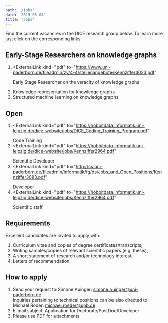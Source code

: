 ```yaml
---
path: '/jobs'
date: '2019-05-04'
title: 'Jobs'
---
```


Find the current vacancies in the DICE research group below. To learn more just click on the corresponding links.

## Early-Stage Researchers on knowledge graphs
1. <ExternalLink 
    kind="pdf" 
    to="https://www.uni-paderborn.de/fileadmin/zv/4-4/stellenangebote/Kennziffer4023.pdf"
   >
     Early Stage Researcher on the veracity of knowledge graphs 
   </ExternalLink>

2. <ExternalLink kind="pdf" to="https://www.uni-paderborn.de/fileadmin/zv/4-4/stellenangebote/Kennziffer4024.pdf">
     Knowledge representation for knowledge graphs
   </ExternalLink>
   
3. <ExternalLink kind="pdf" to="https://www.uni-paderborn.de/fileadmin/zv/4-4/stellenangebote/Kennziffer4025.pdf">
     Structured machine learning on knowledge graphs 
   </ExternalLink>
   
## Open 
1. <ExternalLink
     kind="pdf"
     to="https://hobbitdata.informatik.uni-leipzig.de/dice-website/jobs/DICE_Coding_Training_Program.pdf"
   >
     Code Training
   </ExternalLink>
2. <ExternalLink
     kind="pdf"
     to="https://hobbitdata.informatik.uni-leipzig.de/dice-website/jobs/Kennziffer2964.pdf"
   >
     Scientific Developer
   </ExternalLink>
3. <ExternalLink
     kind="pdf"
     to="http://cs.uni-paderborn.de/fileadmin/informatik/fg/ds/Jobs_and_Open_Positions/Kennziffer3083.pdf"
   >
     Developer
   </ExternalLink>
4. <ExternalLink
     kind="pdf"
     to="https://hobbitdata.informatik.uni-leipzig.de/dice-website/jobs/Kennziffer2964.pdf"
   >
     Scientific staff​​​​​​​
   </ExternalLink>

## Requirements

Excellent candidates are invited to apply with:

1. Curriculum vitae and copies of degree certificates/transcripts,
2. Writing samples/copies of relevant scientific papers (e.g. thesis),
3. A short statement of research and/or technology interest,
4. Letters of recommendation.

## How to apply

1. Send your request to Simone Auinger: <a href="mailto:simone.auinger@uni-paderborn.de">simone.auinger@uni-paderborn.de</a>  
   Inquiries pertaining to technical positions can be also directed to Michael Röder: <a href="mailto:michael.roeder@upb.de">michael.roeder@upb.de</a>
2. E-mail subject: Application for Doctorate/PostDoc/Developer
3. Please use PDF for attachments
